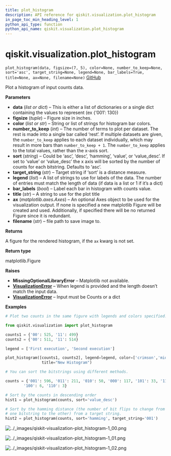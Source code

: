 ```yaml
---
title: plot_histogram
description: API reference for qiskit.visualization.plot_histogram
in_page_toc_min_heading_level: 1
python_api_type: function
python_api_name: qiskit.visualization.plot_histogram
---
```


# qiskit.visualization.plot\_histogram

<span id="qiskit.visualization.plot_histogram" />

`plot_histogram(data, figsize=(7, 5), color=None, number_to_keep=None, sort='asc', target_string=None, legend=None, bar_labels=True, title=None, ax=None, filename=None)` [GitHub](https://github.com/qiskit/qiskit/tree/stable/0.23/qiskit/visualization/counts_visualization.py "view source code")

Plot a histogram of input counts data.

**Parameters**

*   **data** (*list or dict*) – This is either a list of dictionaries or a single dict containing the values to represent (ex \{‘001’: 130})
*   **figsize** (*tuple*) – Figure size in inches.
*   **color** (*list or str*) – String or list of strings for histogram bar colors.
*   **number\_to\_keep** (*int*) – The number of terms to plot per dataset. The rest is made into a single bar called ‘rest’. If multiple datasets are given, the `number_to_keep` applies to each dataset individually, which may result in more bars than `number_to_keep + 1`. The `number_to_keep` applies to the total values, rather than the x-axis sort.
*   **sort** (*string*) – Could be ‘asc’, ‘desc’, ‘hamming’, ‘value’, or ‘value\_desc’. If set to ‘value’ or ‘value\_desc’ the x axis will be sorted by the number of counts for each bitstring. Defaults to ‘asc’.
*   **target\_string** (*str*) – Target string if ‘sort’ is a distance measure.
*   **legend** (*list*) – A list of strings to use for labels of the data. The number of entries must match the length of data (if data is a list or 1 if it’s a dict)
*   **bar\_labels** (*bool*) – Label each bar in histogram with counts value.
*   **title** (*str*) – A string to use for the plot title
*   **ax** (*matplotlib.axes.Axes*) – An optional Axes object to be used for the visualization output. If none is specified a new matplotlib Figure will be created and used. Additionally, if specified there will be no returned Figure since it is redundant.
*   **filename** (*str*) – file path to save image to.

**Returns**

A figure for the rendered histogram, if the `ax` kwarg is not set.

**Return type**

matplotlib.Figure

**Raises**

*   **MissingOptionalLibraryError** – Matplotlib not available.
*   [**VisualizationError**](qiskit.visualization.VisualizationError "qiskit.visualization.VisualizationError") – When legend is provided and the length doesn’t match the input data.
*   [**VisualizationError**](qiskit.visualization.VisualizationError "qiskit.visualization.VisualizationError") – Input must be Counts or a dict

**Examples**

```python
# Plot two counts in the same figure with legends and colors specified.

from qiskit.visualization import plot_histogram

counts1 = {'00': 525, '11': 499}
counts2 = {'00': 511, '11': 514}

legend = ['First execution', 'Second execution']

plot_histogram([counts1, counts2], legend=legend, color=['crimson','midnightblue'],
                title="New Histogram")

# You can sort the bitstrings using different methods.

counts = {'001': 596, '011': 211, '010': 50, '000': 117, '101': 33, '111': 8,
        '100': 6, '110': 3}

# Sort by the counts in descending order
hist1 = plot_histogram(counts, sort='value_desc')

# Sort by the hamming distance (the number of bit flips to change from
# one bitstring to the other) from a target string.
hist2 = plot_histogram(counts, sort='hamming', target_string='001')
```

![../\_images/qiskit-visualization-plot\_histogram-1\_00.png](/images/api/qiskit/0.41/qiskit-visualization-plot_histogram-1_00.png)

![../\_images/qiskit-visualization-plot\_histogram-1\_01.png](/images/api/qiskit/0.41/qiskit-visualization-plot_histogram-1_01.png)

![../\_images/qiskit-visualization-plot\_histogram-1\_02.png](/images/api/qiskit/0.41/qiskit-visualization-plot_histogram-1_02.png)

